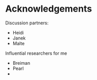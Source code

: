 # Acknowledgements



Discussion partners:

* Heidi
* Janek
* Malte



Influential researchers for me

* Breiman
* Pearl
*
